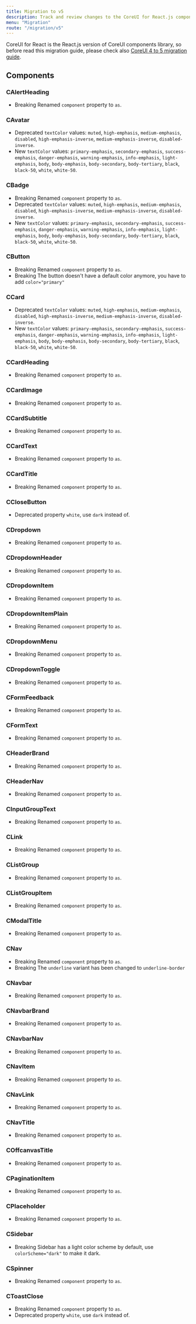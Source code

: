 ```yaml
---
title: Migration to v5
description: Track and review changes to the CoreUI for React.js components to help you migrate from v4 to v5.
menu: "Migration"
route: "/migration/v5"
---
```


CoreUI for React is the React.js version of CoreUI components library, so before read this migration guide, please check also [CoreUI 4 to 5 migration guide](https://coreui.io/docs/migration/v5/).

## Components

### CAlertHeading

- <span class="badge bg-danger">Breaking</span> Renamed `component` property to `as`.

### CAvatar

- Deprecated `textColor` values: `muted`, `high-emphasis`, `medium-emphasis`, `disabled`, `high-emphasis-inverse`, `medium-emphasis-inverse`, `disabled-inverse`.
- New `textColor` values: `primary-emphasis`, `secondary-emphasis`, `success-emphasis`, `danger-emphasis`, `warning-emphasis`, `info-emphasis`, `light-emphasis`, `body`, `body-emphasis`, `body-secondary`, `body-tertiary`, `black`, `black-50`, `white`, `white-50`.

### CBadge

- <span class="badge bg-danger">Breaking</span> Renamed `component` property to `as`.
- Deprecated `textColor` values: `muted`, `high-emphasis`, `medium-emphasis`, `disabled`, `high-emphasis-inverse`, `medium-emphasis-inverse`, `disabled-inverse`.
- New `textColor` values: `primary-emphasis`, `secondary-emphasis`, `success-emphasis`, `danger-emphasis`, `warning-emphasis`, `info-emphasis`, `light-emphasis`, `body`, `body-emphasis`, `body-secondary`, `body-tertiary`, `black`, `black-50`, `white`, `white-50`.

### CButton

- <span class="badge bg-danger">Breaking</span> Renamed `component` property to `as`.
- <span class="badge bg-danger">Breaking</span> The button doesn't have a default color anymore, you have to add `color="primary"`

### CCard

- Deprecated `textColor` values: `muted`, `high-emphasis`, `medium-emphasis`, `disabled`, `high-emphasis-inverse`, `medium-emphasis-inverse`, `disabled-inverse`.
- New `textColor` values: `primary-emphasis`, `secondary-emphasis`, `success-emphasis`, `danger-emphasis`, `warning-emphasis`, `info-emphasis`, `light-emphasis`, `body`, `body-emphasis`, `body-secondary`, `body-tertiary`, `black`, `black-50`, `white`, `white-50`.

### CCardHeading

- <span class="badge bg-danger">Breaking</span> Renamed `component` property to `as`.

### CCardImage

- <span class="badge bg-danger">Breaking</span> Renamed `component` property to `as`.

### CCardSubtitle

- <span class="badge bg-danger">Breaking</span> Renamed `component` property to `as`.

### CCardText

- <span class="badge bg-danger">Breaking</span> Renamed `component` property to `as`.

### CCardTitle

- <span class="badge bg-danger">Breaking</span> Renamed `component` property to `as`.

### CCloseButton

- Deprecated property `white`, use `dark` instead of.

### CDropdown

- <span class="badge bg-danger">Breaking</span> Renamed `component` property to `as`.

### CDropdownHeader

- <span class="badge bg-danger">Breaking</span> Renamed `component` property to `as`.

### CDropdownItem

- <span class="badge bg-danger">Breaking</span> Renamed `component` property to `as`.

### CDropdownItemPlain

- <span class="badge bg-danger">Breaking</span> Renamed `component` property to `as`.

### CDropdownMenu

- <span class="badge bg-danger">Breaking</span> Renamed `component` property to `as`.

### CDropdownToggle

- <span class="badge bg-danger">Breaking</span> Renamed `component` property to `as`.

### CFormFeedback

- <span class="badge bg-danger">Breaking</span> Renamed `component` property to `as`.

### CFormText

- <span class="badge bg-danger">Breaking</span> Renamed `component` property to `as`.

### CHeaderBrand

- <span class="badge bg-danger">Breaking</span> Renamed `component` property to `as`.

### CHeaderNav

- <span class="badge bg-danger">Breaking</span> Renamed `component` property to `as`.

### CInputGroupText

- <span class="badge bg-danger">Breaking</span> Renamed `component` property to `as`.

### CLink

- <span class="badge bg-danger">Breaking</span> Renamed `component` property to `as`.

### CListGroup

- <span class="badge bg-danger">Breaking</span> Renamed `component` property to `as`.

### CListGroupItem

- <span class="badge bg-danger">Breaking</span> Renamed `component` property to `as`.

### CModalTitle

- <span class="badge bg-danger">Breaking</span> Renamed `component` property to `as`.

### CNav

- <span class="badge bg-danger">Breaking</span> Renamed `component` property to `as`.
- <span class="badge bg-danger">Breaking</span> The `underline` variant has been changed to `underline-border`

### CNavbar

- <span class="badge bg-danger">Breaking</span> Renamed `component` property to `as`.

### CNavbarBrand

- <span class="badge bg-danger">Breaking</span> Renamed `component` property to `as`.

### CNavbarNav

- <span class="badge bg-danger">Breaking</span> Renamed `component` property to `as`.

### CNavItem

- <span class="badge bg-danger">Breaking</span> Renamed `component` property to `as`.

### CNavLink

- <span class="badge bg-danger">Breaking</span> Renamed `component` property to `as`.

### CNavTitle

- <span class="badge bg-danger">Breaking</span> Renamed `component` property to `as`.

### COffcanvasTitle

- <span class="badge bg-danger">Breaking</span> Renamed `component` property to `as`.

### CPaginationItem

- <span class="badge bg-danger">Breaking</span> Renamed `component` property to `as`.

### CPlaceholder

- <span class="badge bg-danger">Breaking</span> Renamed `component` property to `as`.

### CSidebar

- <span class="badge bg-danger">Breaking</span> Sidebar has a light color scheme by default, use `colorScheme="dark"` to make it dark.

### CSpinner

- <span class="badge bg-danger">Breaking</span> Renamed `component` property to `as`.

### CToastClose

- <span class="badge bg-danger">Breaking</span> Renamed `component` property to `as`.
- Deprecated property `white`, use `dark` instead of.
